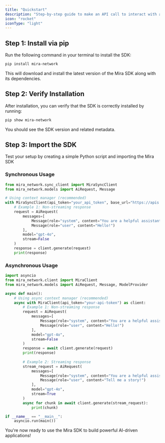 ```yaml
---
title: "Quickstart"
description: "Step-by-step guide to make an API call to interact with an LLM Model"
icon: "rocket"
iconType: "light"
---
```


## Step 1: Install via pip

Run the following command in your terminal to install the SDK:

```bash
pip install mira-network
```

This will download and install the latest version of the Mira SDK along with its dependencies.

## Step 2: Verify Installation

After installation, you can verify that the SDK is correctly installed by running:

```bash
pip show mira-network
```

You should see the SDK version and related metadata.

## Step 3: Import the SDK

Test your setup by creating a simple Python script and importing the Mira SDK

### Synchronous Usage

```python Python
from mira_network.sync_client import MiraSyncClient
from mira_network.models import AiRequest, Message

# Using context manager (recommended)
with MiraSyncClient(api_token="your_api_token", base_url="https://apis.mira.network") as client:
    # Example 1: Non-streaming response
    request = AiRequest(
        messages=[
            Message(role="system", content="You are a helpful assistant."),
            Message(role="user", content="Hello!")
        ],
        model="gpt-4o",                                                        # You can choose from the available models
        stream=False
    )
    response = client.generate(request)
    print(response)
```

### Asynchronous Usage

```python Python
import asyncio
from mira_network.client import MiraClient
from mira_network.models import AiRequest, Message, ModelProvider

async def main():
    # Using async context manager (recommended)
    async with MiraClient(api_token="your-api-token") as client:
        # Example 1: Non-streaming response
        request = AiRequest(
            messages=[
                Message(role="system", content="You are a helpful assistant."),
                Message(role="user", content="Hello!")
            ],
            model="gpt-4o",
            stream=False
        )
        response = await client.generate(request)
        print(response)
        
        # Example 2: Streaming response
        stream_request = AiRequest(
            messages=[
                Message(role="system", content="You are a helpful assistant."),
                Message(role="user", content="Tell me a story!")
            ],
            model="gpt-4o",
            stream=True
        )
        async for chunk in await client.generate(stream_request):
            print(chunk)

if __name__ == "__main__":
    asyncio.run(main())
```

You're now ready to use the Mira SDK to build powerful AI-driven applications!
